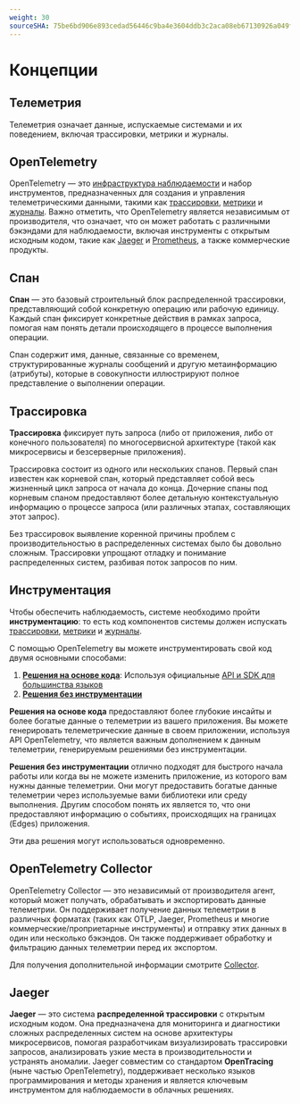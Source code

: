```yaml
---
weight: 30
sourceSHA: 75be6bd906e893cedad56446c9ba4e3604ddb3c2aca08eb67130926a049f0856
---
```


# Концепции

## Телеметрия

Телеметрия означает данные, испускаемые системами и их поведением, включая трассировки, метрики и журналы.

## OpenTelemetry

OpenTelemetry — это [инфраструктура наблюдаемости](https://opentelemetry.io/docs/concepts/observability-primer/#what-is-observability) и набор инструментов, предназначенных для создания и управления телеметрическими данными, такими как [трассировки](https://opentelemetry.io/docs/concepts/signals/traces/), [метрики](https://opentelemetry.io/docs/concepts/signals/metrics/) и [журналы](https://opentelemetry.io/docs/concepts/signals/logs/). Важно отметить, что OpenTelemetry является независимым от производителя, что означает, что он может работать с различными бэкэндами для наблюдаемости, включая инструменты с открытым исходным кодом, такие как [Jaeger](https://www.jaegertracing.io/) и [Prometheus](https://prometheus.io/), а также коммерческие продукты.

## Спан

**Спан** — это базовый строительный блок распределенной трассировки, представляющий собой конкретную операцию или рабочую единицу. Каждый спан фиксирует конкретные действия в рамках запроса, помогая нам понять детали происходящего в процессе выполнения операции.

Спан содержит имя, данные, связанные со временем, структурированные журналы сообщений и другую метаинформацию (атрибуты), которые в совокупности иллюстрируют полное представление о выполнении операции.

## Трассировка

**Трассировка** фиксирует путь запроса (либо от приложения, либо от конечного пользователя) по многосервисной архитектуре (такой как микросервисы и безсерверные приложения).

Трассировка состоит из одного или нескольких спанов. Первый спан известен как корневой спан, который представляет собой весь жизненный цикл запроса от начала до конца. Дочерние спаны под корневым спаном предоставляют более детальную контекстуальную информацию о процессе запроса (или различных этапах, составляющих этот запрос).

Без трассировок выявление коренной причины проблем с производительностью в распределенных системах было бы довольно сложным. Трассировки упрощают отладку и понимание распределенных систем, разбивая поток запросов по ним.

## Инструментация

Чтобы обеспечить наблюдаемость, системе необходимо пройти **инструментацию**: то есть код компонентов системы должен испускать [трассировки](https://opentelemetry.io/docs/concepts/signals/traces/), [метрики](https://opentelemetry.io/docs/concepts/signals/metrics/) и [журналы](https://opentelemetry.io/docs/concepts/signals/logs/).

С помощью OpenTelemetry вы можете инструментировать свой код двумя основными способами:

1. **[Решения на основе кода](https://opentelemetry.io/docs/concepts/instrumentation/code-based)**: Используя официальные [API и SDK для большинства языков](https://opentelemetry.io/docs/languages/)
2. **[Решения без инструментации](https://opentelemetry.io/docs/concepts/instrumentation/zero-code/)**

**Решения на основе кода** предоставляют более глубокие инсайты и более богатые данные о телеметрии из вашего приложения. Вы можете генерировать телеметрические данные в своем приложении, используя API OpenTelemetry, что является важным дополнением к данным телеметрии, генерируемым решениями без инструментации.

**Решения без инструментации** отлично подходят для быстрого начала работы или когда вы не можете изменить приложение, из которого вам нужны данные телеметрии. Они могут предоставить богатые данные телеметрии через используемые вами библиотеки или среду выполнения. Другим способом понять их является то, что они предоставляют информацию о событиях, происходящих на границах (Edges) приложения.

Эти два решения могут использоваться одновременно.

## OpenTelemetry Collector

OpenTelemetry Collector — это независимый от производителя агент, который может получать, обрабатывать и экспортировать данные телеметрии. Он поддерживает получение данных телеметрии в различных форматах (таких как OTLP, Jaeger, Prometheus и многие коммерческие/проприетарные инструменты) и отправку этих данных в один или несколько бэкэндов. Он также поддерживает обработку и фильтрацию данных телеметрии перед их экспортом.

Для получения дополнительной информации смотрите [Collector](https://opentelemetry.io/docs/collector/).

## Jaeger

**Jaeger** — это система **распределенной трассировки** с открытым исходным кодом. Она предназначена для мониторинга и диагностики сложных распределенных систем на основе архитектуры микросервисов, помогая разработчикам визуализировать трассировки запросов, анализировать узкие места в производительности и устранять аномалии. Jaeger совместим со стандартом **OpenTracing** (ныне частью OpenTelemetry), поддерживает несколько языков программирования и методы хранения и является ключевым инструментом для наблюдаемости в облачных решениях.
